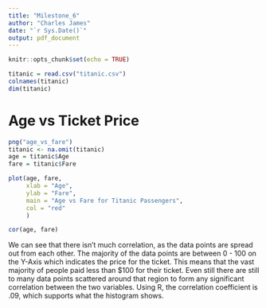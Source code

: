 ```yaml
---
title: "Milestone_6"
author: "Charles James"
date: "`r Sys.Date()`"
output: pdf_document
---
```


```r
knitr::opts_chunk$set(echo = TRUE)
```

```r
titanic = read.csv("titanic.csv")
colnames(titanic)
dim(titanic)

```

# Age vs Ticket Price

```r
png("age_vs_fare")
titanic <- na.omit(titanic)
age = titanic$Age
fare = titanic$Fare

plot(age, fare,
     xlab = "Age",
     ylab = "Fare",
     main = "Age vs Fare for Titanic Passengers",
     col = "red"
     )
```


```r
cor(age, fare)
```
We can see that there isn't much correlation, as the data points are spread out from each other. The majority of the data points
are between 0 - 100 on the Y-Axis which indicates the price for the ticket. This means that the vast majority of people paid 
less than $100 for their ticket. Even still there are still to many data points scattered around that region to form any 
significant correlation between the two variables. Using R, the correlation coefficient is .09, which supports what the 
histogram shows.


